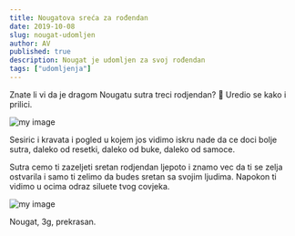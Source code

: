 ```yaml
---
title: Nougatova sreća za rođendan
date: 2019-10-08
slug: nougat-udomljen
author: AV
published: true
description: Nougat je udomljen za svoj rođendan
tags: ["udomljenja"]
---
```

Znate li vi da je dragom Nougatu sutra treci rodjendan? 🎂
Uredio se kako i prilici.

![my image](./nougat.jpg)

Sesiric i kravata i pogled u kojem jos vidimo iskru nade da ce doci bolje sutra, daleko od resetki, daleko od buke, daleko od samoce.

Sutra cemo ti zazeljeti sretan rodjendan ljepoto i znamo vec da ti se zelja ostvarila i samo ti zelimo da budes sretan sa svojim ljudima. Napokon ti vidimo u ocima odraz siluete tvog covjeka.

![my image](./nougat1.jpg)

Nougat, 3g, prekrasan.